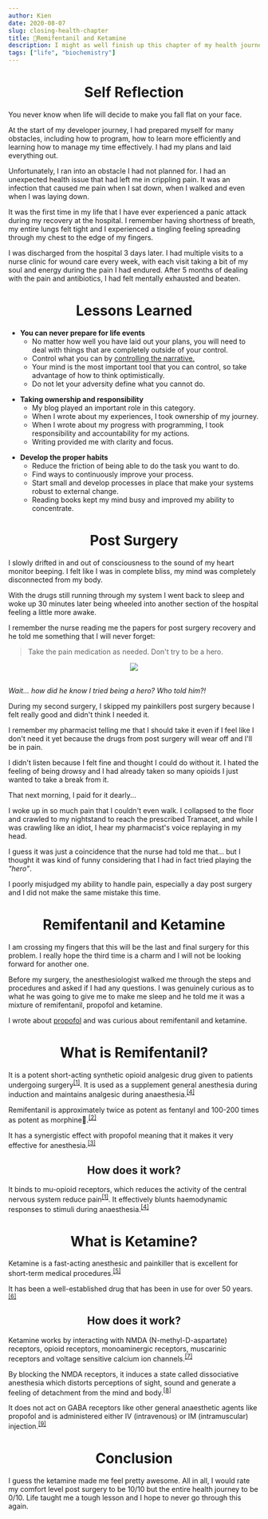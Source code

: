 ```yaml
---
author: Kien
date: 2020-08-07
slug: closing-health-chapter
title: 💉Remifentanil and Ketamine 
description: I might as well finish up this chapter of my health journey and provide an ending story. I was curious what they had given me during my last surgery because I woke up feeling like I was on a floating cloud.
tags: ["life", "biochemistry"]
---
```





# <center> Self Reflection </center>

You never know when life will decide to make you fall flat on your face. 

At the start of my developer journey, I had prepared myself for many obstacles, including how to program, how to learn more efficiently and learning how to manage my time effectively. I had my plans and laid everything out.

Unfortunately, I ran into an obstacle I had not planned for. I had an unexpected health issue that had left me in crippling pain. It was an infection that caused me pain when I sat down, when I walked and even when I was laying down.

It was the first time in my life that I have ever experienced a panic attack during my recovery at the hospital. I remember having shortness of breath, my entire lungs felt tight and I experienced a tingling feeling spreading through my chest to the edge of my fingers.

I was discharged from the hospital 3 days later. I had multiple visits to a nurse clinic for wound care every week, with each visit taking a bit of my soul and energy during the pain I had endured. After 5 months of dealing with the pain and antibiotics, I had felt mentally exhausted and beaten.

# <center>Lessons Learned</center>

<ul style={{listStyleType: `none`}}>
    <li><strong>You can never prepare for life events</strong>
        <ul>
            <li>No matter how well you have laid out your plans, you will need to deal with things that are completely outside of your control.</li>
            <li>Control what you can by <a href="https://www.youtube.com/watch?v=8UvW713WwJA" target="_blank">controlling the narrative.</a></li>
            <li>Your mind is the most important tool that you can control, so take advantage of how to think optimistically.</li>
            <li>Do not let your adversity define what you cannot do.</li>
        </ul>
    </li>
</ul>

<ul style={{listStyleType: `none`}}>
    <li><strong>Taking ownership and responsibility</strong>
        <ul>
            <li>My blog played an important role in this category.</li>
            <li>When I wrote about my experiences, I took ownership of my journey.</li>
            <li>When I wrote about my progress with programming, I took responsibility and accountability for my actions.</li>
            <li>Writing provided me with clarity and focus.</li>
        </ul>
    </li>
</ul>

<ul style={{listStyleType: `none`}}>
    <li><strong>Develop the proper habits</strong>
        <ul>
            <li>Reduce the friction of being able to do the task you want to do.</li>
            <li>Find ways to continuously improve your process.</li>
            <li>Start small and develop processes in place that make your systems robust to external change.</li>
            <li>Reading books kept my mind busy and improved my ability to concentrate.</li>
        </ul>
    </li>
</ul>


# <center>Post Surgery</center>

I slowly drifted in and out of consciousness to the sound of my heart monitor beeping. I felt like I was in complete bliss, my mind was completely disconnected from my body. 

With the drugs still running through my system I went back to sleep and woke up 30 minutes later being wheeled into another section of the hospital feeling a little more awake.

I remember the nurse reading me the papers for post surgery recovery and he told me something that I will never forget:

<blockquote>Take the pain medication as needed. Don't try to be a hero.</blockquote>


<center style={{fontSize: `2rem`}}><img src="https://media1.tenor.com/images/65866ba370141523c412fb6c0dd2de6d/tenor.gif?itemid=4937950"/>
</center>

<p style={{paddingTop: `2rem`, paddingBottom: `2rem`, marginTop: `3rem`, marginBottom: `3rem`,borderTop: `1px dashed`, borderBottom: `1px dashed`, textAlign:`center`}}>
    <p style={{fontSize: `3rem`, marginBottom: `0`}}><Twemoji text="🧠"/></p>
    <br/>
    <i>Wait... how did he know I tried being a hero? Who told him?!</i>
</p>


During my second surgery, I skipped my painkillers post surgery because I felt really good and didn't think I needed it. 

I remember my pharmacist telling me that I should take it even if I feel like I don't need it yet because the drugs from post surgery will wear off and I'll be in pain.

I didn't listen because I felt fine and thought I could do without it. I hated the feeling of being drowsy and I had already taken so many opioids I just wanted to take a break from it.

That next morning, I paid for it dearly...

I woke up in so much pain that I couldn't even walk. I collapsed to the floor and crawled to my nightstand to reach the prescribed Tramacet, and while I was crawling like an idiot, I hear my pharmacist's voice replaying in my head.

I guess it was just a coincidence that the nurse had told me that... but I thought it was kind of funny considering that I had in fact tried playing the <i>"hero"</i>.

I poorly misjudged my ability to handle pain, especially a day post surgery and I did not make the same mistake this time.

# <center>Remifentanil and Ketamine</center>

I am crossing my fingers that this will be the last and final surgery for this problem. I really hope the third time is a charm and I will not be looking forward for another one.

Before my surgery, the anesthesiologist walked me through the steps and procedures and asked if I had any questions. I was genuinely curious as to what he was going to give me to make me sleep and he told me it was a mixture of remifentanil, propofol and ketamine.

I wrote about [propofol](/060-propofol/) and was curious about remifentanil and ketamine.

# <center> What is Remifentanil? </center>
It is a potent short-acting synthetic opioid analgesic drug given to patients undergoing surgery<sup><a href="https://www.drugbank.ca/drugs/DB00899" target="_blank">[1]</a></sup>. It is used as a supplement general anesthesia during induction and maintains analgesic during anaesthesia.<sup><a href="https://tinyurl.com/y2c3zmqt" target="_blank">[4]</a></sup>

Remifentanil is approximately twice as potent as fentanyl and 100-200 times as potent as morphine👀.<sup><a href="https://www.sciencedirect.com/topics/chemistry/remifentanil" target="_blank">[2]</a></sup>

It has a synergistic effect with propofol meaning that it makes it very effective for anesthesia.<sup><a href="https://www.ncbi.nlm.nih.gov/pmc/articles/PMC3022128/" target="_blank">[3]</a></sup>


## <center> How does it work? </center>
It binds to mu-opioid receptors, which reduces the activity of the central nervous system reduce pain<sup><a href="https://www.drugbank.ca/drugs/DB00899" target="_blank">[1]</a></sup>. It effectively blunts haemodynamic responses to stimuli during anaesthesia.<sup><a href="https://tinyurl.com/y2c3zmqt" target="_blank">[4]</a></sup>

# <center>What is Ketamine?</center>

Ketamine is a fast-acting anesthesic and painkiller that is excellent for short-term medical procedures.<sup><a href="https://www.ncbi.nlm.nih.gov/books/NBK470357/" target="_blank">[5]</a></sup>

It has been a well-established drug that has been in use for over 50 years.<sup><a href="https://www.sciencedirect.com/science/article/pii/S2210844014200062" target="_blank">[6]</a></sup>

## <center>How does it work? </center>

Ketamine works by interacting with NMDA (N-methyl-D-aspartate) receptors, opioid receptors, monoaminergic receptors, muscarinic receptors and voltage sensitive calcium ion channels.<sup><a href="https://www.drugbank.ca/drugs/DB01221" target="_blank">[7]</a></sup>

By blocking the NMDA receptors, it induces a state called dissociative anesthesia which distorts perceptions of sight, sound and generate a feeling of detachment from the mind and body.<sup><a href="https://www.ncbi.nlm.nih.gov/books/NBK470357/" target="_blank">[8]</a></sup>


It does not act on GABA receptors like other general anaesthetic agents like propofol and is administered either IV (intravenous) or IM (intramuscular) injection.<sup><a href="https://www.ncbi.nlm.nih.gov/books/NBK470357/" target="_blank">[9]</a></sup>

# <center>Conclusion</center>
I guess the ketamine made me feel pretty awesome. All in all, I would rate my comfort level post surgery to be 10/10 but the entire health journey to be 0/10. Life taught me a tough lesson and I hope to never go through this again.
